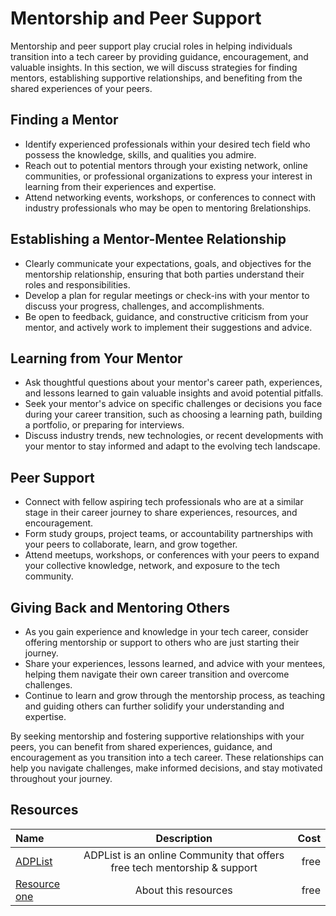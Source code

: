 # Mentorship and Peer Support

Mentorship and peer support play crucial roles in helping individuals transition into a tech career by providing guidance,
encouragement, and valuable insights. In this section, we will discuss strategies for finding mentors, establishing
supportive relationships, and benefiting from the shared experiences of your peers.

## Finding a Mentor

- Identify experienced professionals within your desired tech field who possess the knowledge, skills, and qualities you
  admire.
- Reach out to potential mentors through your existing network, online communities, or professional organizations to
  express your interest in learning from their experiences and expertise.
- Attend networking events, workshops, or conferences to connect with industry professionals who may be open to mentoring
  ßrelationships.

## Establishing a Mentor-Mentee Relationship

- Clearly communicate your expectations, goals, and objectives for the mentorship relationship, ensuring that both parties
  understand their roles and responsibilities.
- Develop a plan for regular meetings or check-ins with your mentor to discuss your progress, challenges, and
  accomplishments.
- Be open to feedback, guidance, and constructive criticism from your mentor, and actively work to implement their
  suggestions and advice.

## Learning from Your Mentor

- Ask thoughtful questions about your mentor's career path, experiences, and lessons learned to gain valuable insights
  and avoid potential pitfalls.
- Seek your mentor's advice on specific challenges or decisions you face during your career transition, such as choosing
  a learning path, building a portfolio, or preparing for interviews.
- Discuss industry trends, new technologies, or recent developments with your mentor to stay informed and adapt to the
  evolving tech landscape.

## Peer Support

- Connect with fellow aspiring tech professionals who are at a similar stage in their career journey to share experiences,
  resources, and encouragement.
- Form study groups, project teams, or accountability partnerships with your peers to collaborate, learn, and grow together.
- Attend meetups, workshops, or conferences with your peers to expand your collective knowledge, network, and exposure to
  the tech community.

## Giving Back and Mentoring Others

- As you gain experience and knowledge in your tech career, consider offering mentorship or support to others who are just
  starting their journey.
- Share your experiences, lessons learned, and advice with your mentees, helping them navigate their own career transition
  and overcome challenges.
- Continue to learn and grow through the mentorship process, as teaching and guiding others can further solidify your
  understanding and expertise.

By seeking mentorship and fostering supportive relationships with your peers, you can benefit from shared experiences,
guidance, and encouragement as you transition into a tech career. These relationships can help you navigate challenges,
make informed decisions, and stay motivated throughout your journey.

## Resources

| Name   | Description | Cost |
| :----- | :----: | ----: |
| [ADPList ](https://app.adplist.org/login)    |  ADPList is an online Community that offers free tech mentorship & support  |   free |
| [Resource one](https://example.com/)    |  About this resources   |   free |
